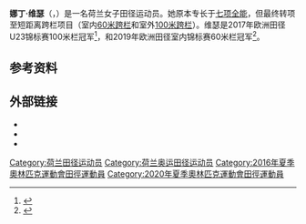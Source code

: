 '''娜丁·维瑟'''（{{lang-nl|Nadine Visser}}，{{bd|1995年|2月9日||}}）是一名荷兰女子田径运动员。她原本专长于[[七项全能|七项全能]]，但最终转项至短距离跨栏项目（室内[[60米跨栏|60米跨栏]]和室外[[100米跨栏|100米跨栏]]）。维瑟是2017年欧洲田径U23锦标赛100米栏冠军<ref>{{cite web|url=http://www.european-athletics.org/competitions/european-athletics-u23-championships/history/year=2017/athletics/event/womens-100m-hurdles/phase=atw011100/index.html|title=Final results|work=European Athletics|accessdate=2020-09-12|archiveurl=https://web.archive.org/web/20171023135229/http://www.european-athletics.org/competitions/european-athletics-u23-championships/history/year=2017/athletics/event/womens-100m-hurdles/phase=atw011100/index.html|archivedate=2017-10-23|dead-url=no}}</ref>，和2019年欧洲田径室内锦标赛60米栏冠军<ref>{{cite web|url=https://www.european-athletics.org/mm/Document/EventsMeetings/General/01/28/62/02/ResultsBookEICHGLASGOW2019_English.pdf|title=Results Book|work=European Athletics|accessdate=2020-09-12|archiveurl=https://web.archive.org/web/20190404103008/https://www.european-athletics.org/mm/Document/EventsMeetings/General/01/28/62/02/ResultsBookEICHGLASGOW2019_English.pdf|archivedate=2019-04-04|dead-url=no}}</ref>。

==参考资料==
{{reflist}}

==外部链接==
* {{official website|http://www.nadinevisser.nl/}}
* {{IAAF|258787}}
* {{IOC profile|nadine-visser}}

{{Authority control}}

{{DEFAULTSORT:Visser, Nadine}}
[[Category:荷兰田径运动员|Category:荷兰田径运动员]]
[[Category:荷兰奥运田径运动员|Category:荷兰奥运田径运动员]]
[[Category:2016年夏季奧林匹克運動會田徑運動員|Category:2016年夏季奧林匹克運動會田徑運動員]]
[[Category:2020年夏季奧林匹克運動會田徑運動員|Category:2020年夏季奧林匹克運動會田徑運動員]]

{{欧洲体育人物小作品}}